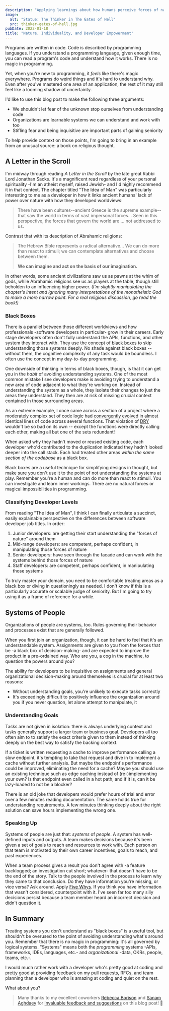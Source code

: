 ```yaml
---
description: "Applying learnings about how humans perceive forces of nature to how we understand code and organizations."
image:
  alt: "Statue: The Thinker in The Gates of Hell"
  src: thinker-gates-of-hell.jpg
pubDate: 2022-01-18
title: "Nature, Individuality, and Developer Empowerment"
---
```



<LabeledImage
	alt="The Thinker in The Gates of Hell"
	description="The Thinker in The Gates of Hell"
	original="https://giphy.com/gifs/spongebob-squarepants-leave-smooth-48FhEMYGWji8"
	src={thinkerGatesOfHell.src}
/>

Programs are written in code.
Code is described by programming languages.
If you understand a programming language, given enough time, you can read a program's code and understand how it works.
There is no magic in programming.

Yet, when you're new to programming, it _feels_ like there's magic everywhere.
Programs do weird things and it's hard to understand why.
Even after you've mastered one area of an application, the rest of it may still feel like a looming shadow of uncertainty.

I'd like to use this blog post to make the following three arguments:

- We shouldn't let fear of the unknown stop ourselves from understanding code
- Organizations are learnable systems we can understand and work with too
- Stifling fear and being inquisitive are important parts of gaining seniority

To help provide context on those points, I'm going to bring in an example from an unusual source: a book on religious thought.

## A Letter in the Scroll

I'm midway through reading _A Letter in the Scroll_ by the late great Rabbi Lord Jonathan Sacks.
It's a magnificent read regardless of your personal spirituality -I'm an atheist myself, raised Jewish- and I'd highly recommend it in that context.
The chapter titled "The Idea of Man" was particularly interesting to me as a developer in how it links ancient humans' lack of power over nature with how they developed worldviews:

> There have been cultures--ancient Greece is the supreme example--that saw the world in terms of vast impersonal forces...
> Seen in this perspective, the forces that govern the world are ... not addressed to us.

Contrast that with its description of Abrahamic religions:

> The Hebrew Bible represents a radical alternative...
> We can do more than react to stimuli; we can contemplate alternatives and choose between them.
>
> **We can imagine and act on the basis of our imagination.**

In other words, some ancient civilizations saw us as pawns at the whim of gods, while Abrahamic religions see us as players at the table, though still beholden to an influencing higher power.
_(I'm slightly manipulating the chapter's intent and ignoring many interpretations of the monotheistic God to make a more narrow point. For a real religious discussion, go read the book!)_

### Black Boxes

There is a parallel between those different worldviews and how professionals -software developers in particular- grow in their careers.
Early stage developers often don't fully understand the APIs, functions, and other system they interact with.
They use the concept of [black boxes](https://en.wikipedia.org/wiki/Black_box) to skip understanding those systems deeply.
No shade against black boxes -- without them, the cognitive complexity of any task would be boundless.
I often use the concept in my day-to-day programming.

One downside of thinking in terms of black boxes, though, is that it can get you in the _habit_ of avoiding understanding systems.
One of the most common mistake I see developers make is avoiding trying to understand a new area of code adjacent to what they're working on.
Instead of understanding the system as a whole, they isolate their changes to just the areas they understand.
They then are at risk of missing crucial context contained in those surrounding areas.

As an extreme example, I once came across a section of a project where a moderately complex set of code logic had [convergently evolved](https://en.wikipedia.org/wiki/Convergent_evolution) in almost identical lines of code across several functions.
That violation of [DRY](https://en.wikipedia.org/wiki/Don%27t_repeat_yourself) wouldn't be so bad on its own -- except the functions were directly calling each other, making all but one of the sets redundant!

When asked why they hadn't moved or reused existing code, each developer who'd contributed to the duplication indicated they hadn't looked deeper into the call stack.
Each had treated other areas _within the same section of the codebase_ as a black box.

Black boxes are a useful technique for simplifying designs in thought, but make sure you don't use it to the point of not understanding the systems at play.
Remember you're a human and can do more than react to stimuli.
You can investigate and learn inner workings.
There are no natural forces or magical impossibilities in programming.

### Classifying Developer Levels

From reading "The Idea of Man", I think I can finally articulate a succinct, easily explainable perspective on the differences between software developer job titles.
In order:

1. Junior developers: are getting their start understanding the "forces of nature" around them
2. Mid-range developers: are competent, perhaps confident, in manipulating those forces of nature
3. Senior developers: have seen through the facade and can work with the systems behind those forces of nature
4. Staff developers: are competent, perhaps confident, in manipulating those systems

To truly master your domain, you need to be comfortable treating areas as a black box or diving in questioningly as needed.
I don't know if this is a particularly accurate or scalable judge of seniority.
But I'm going to try using it as a frame of reference for a while.

## Systems of People

Organizations of people are systems, too.
Rules governing their behavior and processes exist that are generally followed.

When you first join an organization, though, it can be hard to feel that it's an understandable system.
Assignments are given to you from the forces that be -a black box of decision-making- and are expected to improve the product in a pre-ordained way.
Who are you, a cog in the machine, to question the powers around you?

The ability for developers to be inquisitive on assignments and general organizational decision-making around themselves is crucial for at least two reasons:

- Without understanding goals, you're unlikely to execute tasks correctly
- It's exceedingly difficult to positively influence the organization around you if you never question, let alone attempt to manipulate, it

### Understanding Goals

Tasks are not given in isolation: there is always underlying context and tasks generally support a larger team or business goal.
Developers all too often aim to to satisfy the exact criteria given to them instead of thinking deeply on the best way to satisfy the backing context.

If a ticket is written requesting a cache to improve performance calling a slow endpoint, it's tempting to take that request and dive in to implement a cache without further analysis.
But maybe the endpoint's performance could be improved, eliminating the need for a cache?
Maybe you should use an existing technique such as edge caching instead of (re-)implementing your own?
Is that endpoint even called in a hot path, and if it is, can it be lazy-loaded to not be a blocker?

There is an old joke that developers would prefer hours of trial and error over a few minutes reading documentation.
The same holds true for understanding requirements.
A few minutes thinking deeply about the right solution can save hours implementing the wrong one.

### Speaking Up

Systems of people are just that: _systems_ of _people_.
A system has well-defined inputs and outputs.
A team makes decisions because it's been given a set of goals to reach and resources to work with.
Each person on that team is motivated by their own career incentives, goals to reach, and past experiences.

When a team process gives a result you don't agree with -a feature backlogged; an investigation cut short; whatever- that doesn't have to be the end of the story.
Talk to the people involved in the process to learn why they came to that conclusion.
Do they have information you're missing, or vice versa?
Ask around.
Apply [Five Whys](https://en.wikipedia.org/wiki/Five_whys).
If you think you have information that wasn't considered, counterpoint with it.
I've seen far too many silly decisions persist because a team member heard an incorrect decision and didn't question it.

## In Summary

Treating systems you don't understand as "black boxes" is a useful tool, but shouldn't be overused to the point of avoiding understanding what's around you.
Remember that there is no magic in programming: it's all governed by logical systems.
"Systems" means both the _programming_ systems -APIs, frameworks, IDEs, languages, etc.- and _organizational_ -data, OKRs, people, teams, etc.-.

I would much rather work with a developer who's pretty good at coding and pretty good at providing feedback on my pull requests, RFCs, and team planning than a developer who is amazing at coding and quiet on the rest.

What about you?

> Many thanks to my excellent coworkers [Rebecca Borison](https://twitter.com/borisonr) and [Sanam Aghdaey](https://twitter.com/sanzi_sun) for [invaluable feedback and suggestions](https://github.com/JoshuaKGoldberg/Goldblog/pull/318) on this blog post! 🙏
